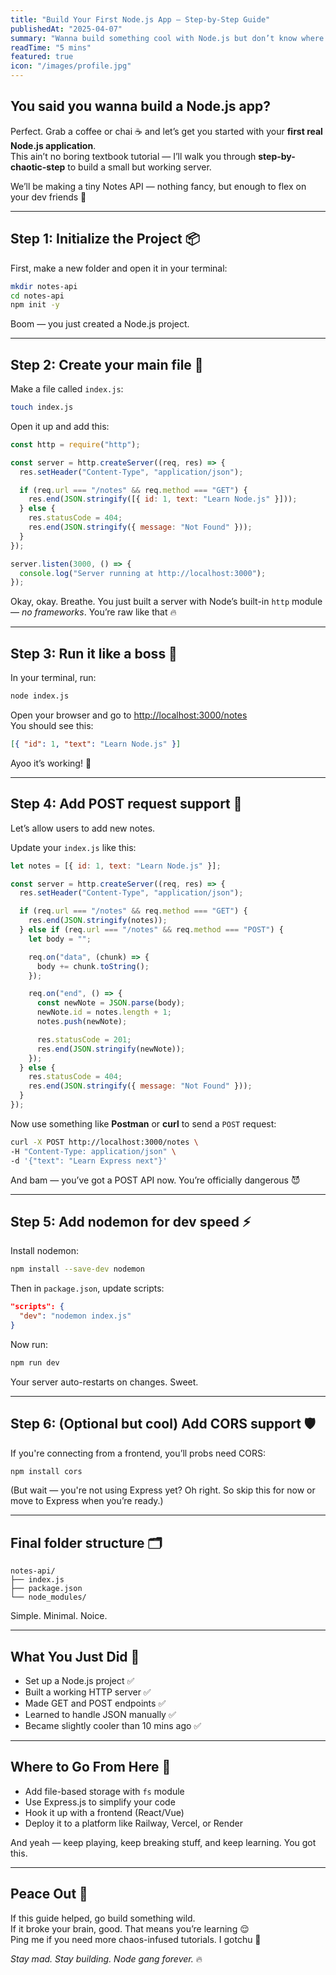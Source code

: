 ```yaml
---
title: "Build Your First Node.js App – Step-by-Step Guide"
publishedAt: "2025-04-07"
summary: "Wanna build something cool with Node.js but don’t know where to start? Here’s a complete chaos-free (kinda) guide to building your first Node.js app from scratch."
readTime: "5 mins"
featured: true
icon: "/images/profile.jpg"
---
```


## You said you wanna build a Node.js app?

Perfect. Grab a coffee or chai ☕ and let’s get you started with your **first real Node.js application**.  
This ain’t no boring textbook tutorial — I’ll walk you through **step-by-chaotic-step** to build a small but working server.

We’ll be making a tiny Notes API — nothing fancy, but enough to flex on your dev friends 💪

---

## Step 1: Initialize the Project 📦

First, make a new folder and open it in your terminal:

```bash
mkdir notes-api
cd notes-api
npm init -y
```

Boom — you just created a Node.js project.

---

## Step 2: Create your main file 🧠

Make a file called `index.js`:

```bash
touch index.js
```

Open it up and add this:

```js
const http = require("http");

const server = http.createServer((req, res) => {
  res.setHeader("Content-Type", "application/json");

  if (req.url === "/notes" && req.method === "GET") {
    res.end(JSON.stringify([{ id: 1, text: "Learn Node.js" }]));
  } else {
    res.statusCode = 404;
    res.end(JSON.stringify({ message: "Not Found" }));
  }
});

server.listen(3000, () => {
  console.log("Server running at http://localhost:3000");
});
```

Okay, okay. Breathe. You just built a server with Node’s built-in `http` module — *no frameworks*. You’re raw like that 🔥

---

## Step 3: Run it like a boss 👑

In your terminal, run:

```bash
node index.js
```

Open your browser and go to [http://localhost:3000/notes](http://localhost:3000/notes)  
You should see this:

```json
[{ "id": 1, "text": "Learn Node.js" }]
```

Ayoo it’s working! 🎉

---

## Step 4: Add POST request support 📨

Let’s allow users to add new notes.

Update your `index.js` like this:

```js
let notes = [{ id: 1, text: "Learn Node.js" }];

const server = http.createServer((req, res) => {
  res.setHeader("Content-Type", "application/json");

  if (req.url === "/notes" && req.method === "GET") {
    res.end(JSON.stringify(notes));
  } else if (req.url === "/notes" && req.method === "POST") {
    let body = "";

    req.on("data", (chunk) => {
      body += chunk.toString();
    });

    req.on("end", () => {
      const newNote = JSON.parse(body);
      newNote.id = notes.length + 1;
      notes.push(newNote);

      res.statusCode = 201;
      res.end(JSON.stringify(newNote));
    });
  } else {
    res.statusCode = 404;
    res.end(JSON.stringify({ message: "Not Found" }));
  }
});
```

Now use something like **Postman** or **curl** to send a `POST` request:

```bash
curl -X POST http://localhost:3000/notes \
-H "Content-Type: application/json" \
-d '{"text": "Learn Express next"}'
```

And bam — you’ve got a POST API now. You’re officially dangerous 😈

---

## Step 5: Add nodemon for dev speed ⚡

Install nodemon:

```bash
npm install --save-dev nodemon
```

Then in `package.json`, update scripts:

```json
"scripts": {
  "dev": "nodemon index.js"
}
```

Now run:

```bash
npm run dev
```

Your server auto-restarts on changes. Sweet.

---

## Step 6: (Optional but cool) Add CORS support 🛡️

If you're connecting from a frontend, you’ll probs need CORS:

```bash
npm install cors
```

(But wait — you're not using Express yet? Oh right. So skip this for now or move to Express when you’re ready.)

---

## Final folder structure 🗂️

```
notes-api/
├── index.js
├── package.json
└── node_modules/
```

Simple. Minimal. Noice.

---

## What You Just Did 🎯

- Set up a Node.js project ✅
- Built a working HTTP server ✅
- Made GET and POST endpoints ✅
- Learned to handle JSON manually ✅
- Became slightly cooler than 10 mins ago ✅

---

## Where to Go From Here 🚀

- Add file-based storage with `fs` module
- Use Express.js to simplify your code
- Hook it up with a frontend (React/Vue)
- Deploy it to a platform like Railway, Vercel, or Render

And yeah — keep playing, keep breaking stuff, and keep learning. You got this.

---

## Peace Out 👋

If this guide helped, go build something wild.  
If it broke your brain, good. That means you’re learning 😌  
Ping me if you need more chaos-infused tutorials. I gotchu 💯

*Stay mad. Stay building. Node gang forever.* 🔥